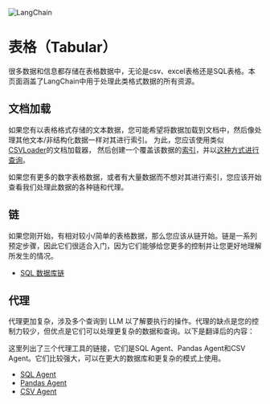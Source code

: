 

<Head>
  <script>
    {
      `(function() {
         var _hmt = _hmt || [];
(function() {
  var hm = document.createElement("script");
  hm.src = "https://hm.baidu.com/hm.js?e60fb290e204e04c5cb6f79b0ac1e697";
  var s = document.getElementsByTagName("script")[0]; 
  s.parentNode.insertBefore(hm, s);
})();
       })();`
    }
  </script>
</Head>

![LangChain](https://pica.zhimg.com/50/v2-56e8bbb52aa271012541c1fe1ceb11a2_r.gif)

表格（Tabular）
=================================================================================

很多数据和信息都存储在表格数据中，无论是csv、excel表格还是SQL表格。本页面涵盖了LangChain中用于处理此类格式数据的所有资源。

文档加载
-----------------------------------------------------------------------

如果您有以表格格式存储的文本数据，您可能希望将数据加载到文档中，然后像处理其他文本/非结构化数据一样对其进行索引。
为此，您应该使用类似[CSVLoader](../modules/indexes/document_loaders/examples/csv)的文档加载器，
然后创建一个覆盖该数据的[索引](../modules/indexes)，并以[这种方式进行查询](../modules/chains/index_examples/vector_db_qa)。


如果您有更多的数字表格数据，或者有大量数据而不想对其进行索引，您应该开始查看我们处理此数据的各种链和代理。 

链
-----------------------------------------------------------------------

如果您刚开始，有相对较小/简单的表格数据，那么您应该从链开始。链是一系列预定步骤，因此它们很适合入门，因为它们能够给您更多的控制并让您更好地理解所发生的情况。

* [SQL 数据库链](../modules/chains/examples/sqlite)

代理
-----------------------------------------------------------------------

代理更加复杂，涉及多个查询到 LLM 以了解要执行的操作。代理的缺点是您的控制力较少，但优点是它们可以处理更复杂的数据和查询。以下是翻译后的内容：

这里列出了三个代理工具的链接，它们是SQL Agent、Pandas Agent和CSV Agent。它们比较强大，可以在更大的数据库和更复杂的模式上使用。

* [SQL Agent](../modules/agents/toolkits/examples/sql_database)
* [Pandas Agent](../modules/agents/toolkits/examples/pandas)
* [CSV Agent](../modules/agents/toolkits/examples/csv)
